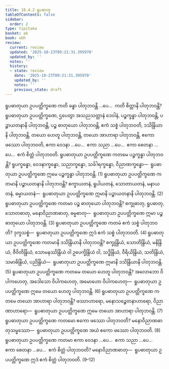 ```yaml
---
title: 18.4.2 ရူပဓာတု
tableOfContents: false
sidebar:
  order: 2
type: tipitaka
basket: ab
book: vbh
review:
  current: review
  updated: '2025-10-23T09:21:31.395970'
  updated_by: ''
  notes: ''
  history:
  - state: review
    date: '2025-10-23T09:21:31.395970'
    updated_by: ''
    notes: ''
    previous_state: draft
---
```



<ReviewStatus review={frontmatter.review} showDetails={true} />

<HypothesisAnnotation frontmatter={frontmatter} />

<DynamicBreadcrumb />

<Division number="1015" book="vbh" e="ch" v="30" p="433">

<Paragraph number="3114" book="vbh">
ရူပဓာတုယာ ဥပပတ္တိက္ခဏေ ကတိ ခန္ဓာ ပါတုဘဝန္တိ …ပေ…  ကတိ စိတ္တာနိ ပါတုဘဝန္တိ?
</Paragraph>

<Paragraph number="3115" book="vbh">
ရူပဓာတုယာ ဥပပတ္တိက္ခဏေ, ဌပေတွာ အသညသတ္တာနံ ဒေဝါနံ, ပဉ္စက္ခန္ဓာ ပါတုဘဝန္တိ, ပဉ္စာယတနာနိ ပါတုဘဝန္တိ, ပဉ္စ ဓာတုယော ပါတုဘဝန္တိ, ဧကံ သစ္စံ ပါတုဘဝတိ, ဒသိန္ဒြိယာနိ ပါတုဘဝန္တိ, တယော ဟေတူ ပါတုဘဝန္တိ, တယော အာဟာရာ ပါတုဘဝန္တိ, ဧကော ဖဿော ပါတုဘဝတိ, ဧကာ ဝေဒနာ …ပေ…  ဧကာ သညာ …ပေ…  ဧကာ စေတနာ …ပေ…  ဧကံ စိတ္တံ ပါတုဘဝတိ.
</Paragraph>

</Division>
<Division number="1016" book="vbh" e="ch" v="30" p="433">

<Paragraph number="3116" book="vbh">
ရူပဓာတုယာ ဥပပတ္တိက္ခဏေ ကတမေ ပဉ္စက္ခန္ဓာ ပါတုဘဝန္တိ? ရူပက္ခန္ဓော, ဝေဒနာက္ခန္ဓော, သညာက္ခန္ဓော, သင်္ခါရက္ခန္ဓော, ဝိညာဏက္ခန္ဓော—  ရူပဓာတုယာ ဥပပတ္တိက္ခဏေ ဣမေ ပဉ္စက္ခန္ဓာ ပါတုဘဝန္တိ. (1)
</Paragraph>

<Paragraph number="3117" book="vbh">
ရူပဓာတုယာ ဥပပတ္တိက္ခဏေ ကတမာနိ ပဉ္စာယတနာနိ ပါတုဘဝန္တိ? စက္ခာယတနံ, ရူပါယတနံ, သောတာယတနံ, မနာယတနံ, ဓမ္မာယတနံ—  ရူပဓာတုယာ ဥပပတ္တိက္ခဏေ ဣမာနိ ပဉ္စာယတနာနိ ပါတုဘဝန္တိ. (2)
</Paragraph>

<Paragraph number="3118" book="vbh">
ရူပဓာတုယာ ဥပပတ္တိက္ခဏေ ကတမာ ပဉ္စ ဓာတုယော ပါတုဘဝန္တိ? စက္ခုဓာတု, ရူပဓာတု, သောတဓာတု, မနောဝိညာဏဓာတု, ဓမ္မဓာတု—  ရူပဓာတုယာ ဥပပတ္တိက္ခဏေ ဣမာ ပဉ္စ ဓာတုယော ပါတုဘဝန္တိ. (3)
</Paragraph>

<Paragraph number="3119" book="vbh">
ရူပဓာတုယာ ဥပပတ္တိက္ခဏေ ကတမံ ဧကံ သစ္စံ ပါတုဘဝတိ? ဒုက္ခသစ္စံ—  ရူပဓာတုယာ ဥပပတ္တိက္ခဏေ ဣဒံ ဧကံ သစ္စံ ပါတုဘဝတိ. (4)
</Paragraph>

<Paragraph number="3120" book="vbh">
ရူပဓာတုယာ ဥပပတ္တိက္ခဏေ ကတမာနိ ဒသိန္ဒြိယာနိ ပါတုဘဝန္တိ? စက္ခုန္ဒြိယံ, သောတိန္ဒြိယံ, မနိန္ဒြိယံ, ဇီဝိတိန္ဒြိယံ, သောမနဿိန္ဒြိယံ ဝါ ဥပေက္ခိန္ဒြိယံ ဝါ, သဒ္ဓိန္ဒြိယံ, ဝီရိယိန္ဒြိယံ, သတိန္ဒြိယံ, သမာဓိန္ဒြိယံ, ပညိန္ဒြိယံ—  ရူပဓာတုယာ ဥပပတ္တိက္ခဏေ ဣမာနိ ဒသိန္ဒြိယာနိ ပါတုဘဝန္တိ. (5)
</Paragraph>

<Paragraph number="3121" book="vbh">
ရူပဓာတုယာ ဥပပတ္တိက္ခဏေ ကတမေ တယော ဟေတူ ပါတုဘဝန္တိ? အလောဘော ဝိပါကဟေတု, အဒေါသော ဝိပါကဟေတု, အမောဟော ဝိပါကဟေတု—  ရူပဓာတုယာ ဥပပတ္တိက္ခဏေ ဣမေ တယော ဟေတူ ပါတုဘဝန္တိ. (6)
</Paragraph>

<Paragraph number="3122" book="vbh">
ရူပဓာတုယာ ဥပပတ္တိက္ခဏေ ကတမေ တယော အာဟာရာ ပါတုဘဝန္တိ? ဖဿာဟာရော, မနောသဉ္စေတနာဟာရော, ဝိညာဏာဟာရော—  ရူပဓာတုယာ ဥပပတ္တိက္ခဏေ ဣမေ တယော အာဟာရာ ပါတုဘဝန္တိ. (7)
</Paragraph>

<Paragraph number="3123" book="vbh">
ရူပဓာတုယာ ဥပပတ္တိက္ခဏေ ကတမော ဧကော ဖဿော ပါတုဘဝတိ? မနောဝိညာဏဓာတုသမ္ဖဿော—  ရူပဓာတုယာ ဥပပတ္တိက္ခဏေ အယံ ဧကော ဖဿော ပါတုဘဝတိ. (8)
</Paragraph>

<Paragraph number="3124" book="vbh">
ရူပဓာတုယာ ဥပပတ္တိက္ခဏေ ကတမာ ဧကာ ဝေဒနာ …ပေ…  ဧကာ သညာ …ပေ…  ဧကာ စေတနာ …ပေ…  ဧကံ စိတ္တံ ပါတုဘဝတိ? မနောဝိညာဏဓာတု—  ရူပဓာတုယာ ဥပပတ္တိက္ခဏေ ဣဒံ ဧကံ စိတ္တံ ပါတုဘဝတိ. (9–12)
</Paragraph>
</Division>